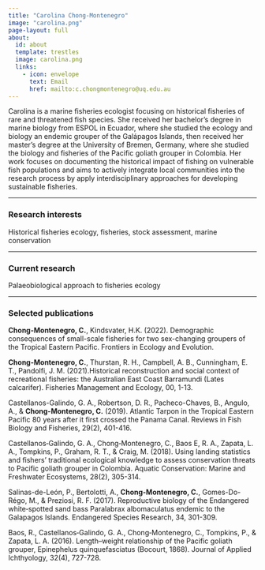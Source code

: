 ```yaml
---
title: "Carolina Chong-Montenegro"
image: "carolina.png"
page-layout: full
about:
  id: about
  template: trestles
  image: carolina.png
  links:
    - icon: envelope
      text: Email
      href: mailto:c.chongmontenegro@uq.edu.au
---
```


Carolina is a marine fisheries ecologist focusing on historical fisheries of rare and threatened fish species. She received her bachelor’s degree in marine biology from ESPOL in Ecuador, where she studied the ecology and biology an endemic grouper of the Galápagos Islands, then received her master’s degree at the University of Bremen, Germany, where she studied the biology and fisheries of the Pacific goliath grouper in Colombia. Her work focuses on documenting the historical impact of fishing on vulnerable fish populations and aims to actively integrate local communities into the research process by apply interdisciplinary approaches for developing sustainable fisheries.

---

### Research interests

Historical fisheries ecology, fisheries, stock assessment, marine conservation

---

### Current research

Palaeobiological approach to fisheries ecology

---

### Selected publications

**Chong-Montenegro, C.**, Kindsvater, H.K. (2022). Demographic consequences of small-scale fisheries for two sex-changing groupers of the Tropical Eastern Pacific. Frontiers in Ecology and Evolution.

**Chong-Montenegro, C.**, Thurstan, R. H., Campbell, A. B., Cunningham, E. T., Pandolfi, J. M. (2021).Historical reconstruction and social context of recreational fisheries: the Australian East Coast Barramundi (Lates calcarifer). Fisheries Management and Ecology, 00, 1-13.

Castellanos-Galindo, G. A., Robertson, D. R., Pacheco-Chaves, B., Angulo, A., & **Chong-Montenegro, C.** (2019). Atlantic Tarpon in the Tropical Eastern Pacific 80 years after it first crossed the Panama Canal. Reviews in Fish Biology and Fisheries, 29(2), 401-416.

Castellanos‐Galindo, G. A., Chong‐Montenegro, C., Baos E, R. A., Zapata, L. A., Tompkins, P., Graham, R. T., & Craig, M. (2018). Using landing statistics and fishers’ traditional ecological knowledge to assess conservation threats to Pacific goliath grouper in Colombia. Aquatic Conservation: Marine and Freshwater Ecosystems, 28(2), 305-314.

Salinas-de-León, P., Bertolotti, A., **Chong-Montenegro, C.**, Gomes-Do-Régo, M., & Preziosi, R. F. (2017). Reproductive biology of the Endangered white‑spotted sand bass Paralabrax albomaculatus endemic to the Galapagos Islands. Endangered Species Research, 34, 301-309.

Baos, R., Castellanos‐Galindo, G. A., Chong‐Montenegro, C., Tompkins, P., & Zapata, L. A. (2016). Length–weight relationship of the Pacific goliath grouper, Epinephelus quinquefasciatus (Bocourt, 1868). Journal of Applied Ichthyology, 32(4), 727-728.